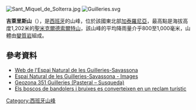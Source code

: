 [[Image:Sant_Miquel_de_Solterra.jpg|right]]
[[Image:Guilleries.svg|thumb]]

{{Coord|41|56|34.93|N|2|24|49.39|E|type:mountain_region:ES-CT|display=title}}

'''吉萊里斯山'''（{{lang-ca|Les Guilleries}}），是[[西班牙|西班牙]]的山峰，位於該國東北部[[加泰羅尼亞|加泰羅尼亞]]，最高點是海拔高度1,202米的[[聖米克爾德索爾特山|聖米克爾德索爾特山]]，該山峰的平均降雨量介乎800至1,000毫米，山體由[[變質岩|變質岩]]組成。

==參考資料==
*[https://archive.is/20130116014419/http://www.diba.cat/parcsn/guilleries Web de l'Espai Natural de les Guilleries-Savassona]
*[https://archive.is/20130213034354/http://www.diba.es/parcsn/parcs/galeria.asp?parc=2&m=184&s=1033 Espai Natural de les Guilleries-Savassona - Images]
*[http://mediambient.gencat.cat/cat/el_medi/natura/sistema_informacio/inventari_interes_geologic/descriptiva/351_descrip.pdf Geozona 351 Guilleries (Pasteral – Susqueda)]{{dead link|date=2017年12月 |bot=InternetArchiveBot |fix-attempted=yes }}
*[http://www.naciodigital.cat/osona/noticia/18070/boscos/bandolers/bruixes/converteixen/reclam/turistic Els boscos de bandolers i bruixes es converteixen en un reclam turístic]{{Wayback|url=http://www.naciodigital.cat/osona/noticia/18070/boscos/bandolers/bruixes/converteixen/reclam/turistic |date=20160303171642 }}

{{Spain-geo-stub}}
[[Category:西班牙山峰|Category:西班牙山峰]]